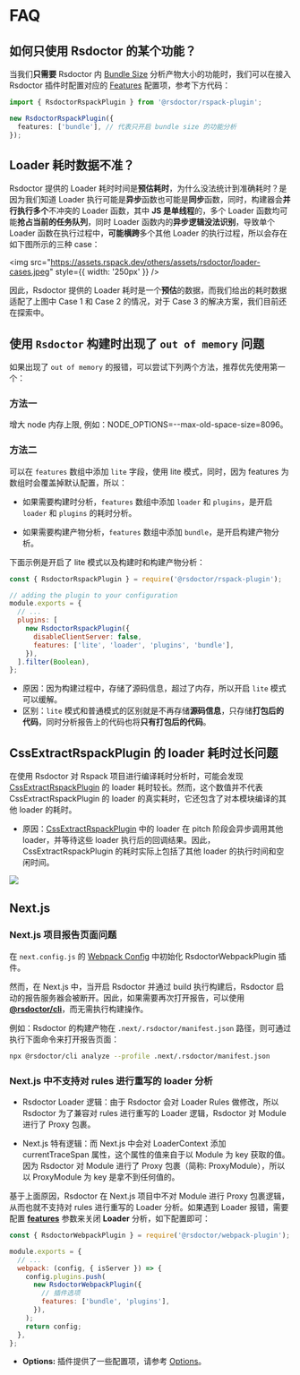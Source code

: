 # FAQ

## 如何只使用 Rsdoctor 的某个功能？

当我们**只需要** Rsdoctor 内 [Bundle Size](../usage/bundle-size) 分析产物大小的功能时，我们可以在接入 Rsdoctor 插件时配置对应的 [Features](/config/options/options) 配置项，参考下方代码：

```ts
import { RsdoctorRspackPlugin } from '@rsdoctor/rspack-plugin';

new RsdoctorRspackPlugin({
  features: ['bundle'], // 代表只开启 bundle size 的功能分析
});
```

## Loader 耗时数据不准？

Rsdoctor 提供的 Loader 耗时时间是**预估耗时**，为什么没法统计到准确耗时？是因为我们知道 Loader 执行可能是**异步**函数也可能是**同步**函数，同时，构建器会**并行执行多个**不冲突的 Loader 函数，其中 **JS 是单线程**的，多个 Loader 函数均可能**抢占当前的任务队列**，同时 Loader 函数内的**异步逻辑没法识别**，导致单个 Loader 函数在执行过程中，**可能横跨**多个其他 Loader 的执行过程，所以会存在如下图所示的三种 case：

<img
  src="https://assets.rspack.dev/others/assets/rsdoctor/loader-cases.jpeg"
  style={{ width: '250px' }}
/>

因此，Rsdoctor 提供的 Loader 耗时是一个**预估**的数据，而我们给出的耗时数据适配了上图中 Case 1 和 Case 2 的情况，对于 Case 3 的解决方案，我们目前还在探索中。

## 使用 `Rsdoctor` 构建时出现了 `out of memory` 问题

如果出现了 `out of memory` 的报错，可以尝试下列两个方法，推荐优先使用第一个：

### 方法一

增大 node 内存上限, 例如：NODE_OPTIONS=--max-old-space-size=8096。

### 方法二

可以在 `features` 数组中添加 `lite` 字段，使用 lite 模式，同时，因为 features 为数组时会覆盖掉默认配置，所以：

- 如果需要构建时分析，`features` 数组中添加 `loader` 和 `plugins`，是开启 `loader` 和 `plugins` 的耗时分析。

- 如果需要构建产物分析，`features` 数组中添加 `bundle`，是开启构建产物分析。

下面示例是开启了 lite 模式以及构建时和构建产物分析：

```js
const { RsdoctorRspackPlugin } = require('@rsdoctor/rspack-plugin');

// adding the plugin to your configuration
module.exports = {
  // ...
  plugins: [
    new RsdoctorRspackPlugin({
      disableClientServer: false,
      features: ['lite', 'loader', 'plugins', 'bundle'],
    }),
  ].filter(Boolean),
};
```

- 原因：因为构建过程中，存储了源码信息，超过了内存，所以开启 `lite` 模式可以缓解。
- 区别：`lite` 模式和普通模式的区别就是不再存储**源码信息**，只存储**打包后的代码**，同时分析报告上的代码也将**只有打包后的代码**。

## CssExtractRspackPlugin 的 loader 耗时过长问题

在使用 Rsdoctor 对 Rspack 项目进行编译耗时分析时，可能会发现 [CssExtractRspackPlugin](https://rspack.dev/plugins/rspack/css-extract-rspack-plugin) 的 loader 耗时较长。然而，这个数值并不代表 CssExtractRspackPlugin 的 loader 的真实耗时，它还包含了对本模块编译的其他 loader 的耗时。

- 原因：[CssExtractRspackPlugin](https://rspack.dev/plugins/rspack/css-extract-rspack-plugin) 中的 loader 在 pitch 阶段会异步调用其他 loader，并等待这些 loader 执行后的回调结果。因此，CssExtractRspackPlugin 的耗时实际上包括了其他 loader 的执行时间和空闲时间。

<img src="https://assets.rspack.dev/rsdoctor/css-extract-loader.png" />

## Next.js

### Next.js 项目报告页面问题

在 `next.config.js` 的 [Webpack Config](https://nextjs.org/docs/app/api-reference/next-config-js/webpack) 中初始化 RsdoctorWebpackPlugin 插件。

然而，在 Next.js 中，当开启 Rsdoctor 并通过 build 执行构建后，Rsdoctor 启动的报告服务器会被断开。因此，如果需要再次打开报告，可以使用 **[@rsdoctor/cli](../start/cli.mdx)**，而无需执行构建操作。

例如：Rsdoctor 的构建产物在 `.next/.rsdoctor/manifest.json` 路径，则可通过执行下面命令来打开报告页面：

```bash
npx @rsdoctor/cli analyze --profile .next/.rsdoctor/manifest.json

```

### Next.js 中不支持对 rules 进行重写的 loader 分析

- Rsdoctor Loader 逻辑：由于 Rsdoctor 会对 Loader Rules 做修改，所以 Rsdoctor 为了兼容对 rules 进行重写的 Loader 逻辑，Rsdoctor 对 Module 进行了 Proxy 包裹。

- Next.js 特有逻辑：而 Next.js 中会对 LoaderContext 添加 currentTraceSpan 属性，这个属性的值来自于以 Module 为 key 获取的值。因为 Rsdoctor 对 Module 进行了 Proxy 包裹（简称: ProxyModule），所以以 ProxyModule 为 key 是拿不到任何值的。

基于上面原因，Rsdoctor 在 Next.js 项目中不对 Module 进行 Proxy 包裹逻辑，从而也就不支持对 rules 进行重写的 Loader 分析。如果遇到 Loader 报错，需要配置 **[features](../../config/options/options#features)** 参数来关闭 **Loader** 分析，如下配置即可：

```js title="next.config.js"
const { RsdoctorWebpackPlugin } = require('@rsdoctor/webpack-plugin');

module.exports = {
  // ...
  webpack: (config, { isServer }) => {
    config.plugins.push(
      new RsdoctorWebpackPlugin({
        // 插件选项
        features: ['bundle', 'plugins'],
      }),
    );
    return config;
  },
};
```

- **Options:** 插件提供了一些配置项，请参考 [Options](../../config/options/options)。
